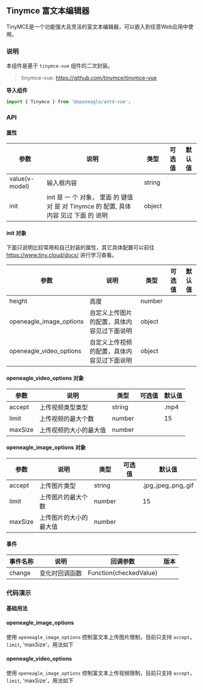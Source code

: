 
<style>{`
.mdTable table th{
  min-width: 120px
}
.mdTable table th:nth-child(1) {
	width: 150px;
}
.mdTable table th:nth-child(2) {
	width: 370px;
}

`}</style>

## Tinymce 富文本编辑器

TinyMCE是一个功能强大且灵活的富文本编辑器，可以嵌入到任意Web应用中使用。



### 说明

本组件是基于 `tinymce-vue` 组件的二次封装。

> tinymce-vue: https://github.com/tinymce/tinymce-vue

**导入组件**

```jsx
import { Tinymce } from '@openeagle/antd-vue';
```

<Story id="组件-tinymce--api" />

### API

#### 属性


<div className="mdTable">

| 参数           | 说明       | 类型   | 可选值 | 默认值 |
|----------------|------------|--------|--------|--------|
| value(v-model) | 输入框内容 | string |        |        |
|  init | init 是 一 个 对象， 里面 的  键值 对 是 对 Tinymce 的 配置,  具体 内容 见过 下面 的 说明 | object |        |        |

</div>


 #### init 对象

 下面只说明比较常用和自己封装的属性，其它具体配置可以前往 https://www.tiny.cloud/docs/ 进行学习查看。

<div className="mdTable">

| 参数           | 说明       | 类型   | 可选值 | 默认值 |
|----------------|------------|--------|--------|--------|
| height          | 高度      | number |        |        |
| openeagle_image_options          | 自定义上传图片的配置，具体内容见过下面说明      | object |        |        |
| openeagle_video_options          | 自定义上传视频的配置，具体内容见过下面说明      | object |        |        |

</div>

#### openeagle_video_options 对象

<div className="mdTable">

| 参数           | 说明       | 类型   | 可选值 | 默认值 |
|----------------|------------|--------|--------|--------|
| accept         | 上传视频类型类型    | string |        |     .mp4  |
| limit          | 上传视频的最大个数  | number |        |     15   |
| maxSize        | 上传视频的大小的最大值      | number |        |        |

</div>



#### openeagle_image_options 对象

<div className="mdTable">

| 参数           | 说明       | 类型   | 可选值 | 默认值 |
|----------------|------------|--------|--------|--------|
| accept         | 上传图片类型    | string |        |     .jpg,.jpeg,.png,.gif   |
| limit          | 上传图片的最大个数  | number |        |     15   |
| maxSize        | 上传图片的大小的最大值      | number |        |        |

</div>

#### 事件


<div className="mdTable">

| 事件名称           | 说明              | 回调参数 | 版本 |
| -------------- | ---------------------------------------- | ----------------- | ------ |
| change | 	变化时回调函数      | 	Function(checkedValue)             |        |

</div>


### 代码演示



#### 基础用法 

<Canvas>
  <Story id="组件-tinymce--basic" />
</Canvas>


#### openeagle_image_options

使用 `openeagle_image_options` 控制富文本上传图片限制，目前只支持 `accept`，`limit`, 'maxSize'，用法如下


<Canvas>
  <Story id="组件-tinymce--image-options" />
</Canvas>


#### openeagle_video_options

使用 `openeagle_image_options` 控制富文本上传视频限制，目前只支持 `accept`，`limit`, 'maxSize'，用法如下

<Canvas>
  <Story id="组件-tinymce--video-options" />
</Canvas>
